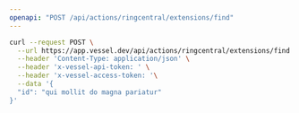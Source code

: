 ```yaml
---
openapi: "POST /api/actions/ringcentral/extensions/find"
---
```


<RequestExample>

```bash Request
curl --request POST \
  --url https://app.vessel.dev/api/actions/ringcentral/extensions/find \
  --header 'Content-Type: application/json' \
  --header 'x-vessel-api-token: ' \
  --header 'x-vessel-access-token: '\
  --data '{
  "id": "qui mollit do magna pariatur"
}'
```

</RequestExample>

